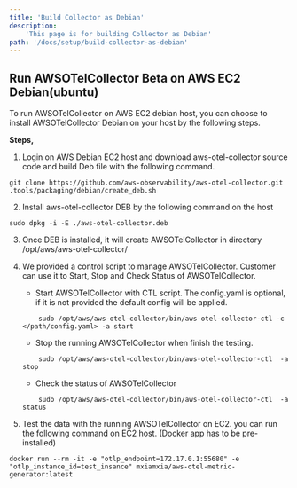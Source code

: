 ```yaml
---
title: 'Build Collector as Debian'
description:
    'This page is for building Collector as Debian'
path: '/docs/setup/build-collector-as-debian'
---
```



<SectionSeparator />

## Run AWSOTelCollector Beta on AWS EC2 Debian(ubuntu)

To run AWSOTelCollector on AWS EC2 debian host, you can choose to install AWSOTelCollector Debian on your host by the following steps.

**Steps,**

1. Login on AWS Debian EC2 host and download aws-otel-collector source code and build Deb file with the following command.
```
git clone https://github.com/aws-observability/aws-otel-collector.git
.tools/packaging/debian/create_deb.sh
```
2. Install aws-otel-collector DEB by the following command on the host
```
sudo dpkg -i -E ./aws-otel-collector.deb
```
3. Once DEB is installed, it will create AWSOTelCollector in directory /opt/aws/aws-otel-collector/

4. We provided a control script to manage AWSOTelCollector. Customer can use it to Start, Stop and Check Status of AWSOTelCollector.

    * Start AWSOTelCollector with CTL script. The config.yaml is optional, if it is not provided the default config will be applied.
    ```
        sudo /opt/aws/aws-otel-collector/bin/aws-otel-collector-ctl -c </path/config.yaml> -a start
    ```
    * Stop the running AWSOTelCollector when finish the testing.
    ```
        sudo /opt/aws/aws-otel-collector/bin/aws-otel-collector-ctl  -a stop
    ```
    * Check the status of AWSOTelCollector
    ```
        sudo /opt/aws/aws-otel-collector/bin/aws-otel-collector-ctl  -a status
    ```
5. Test the data with the running AWSOTelCollector on EC2. you can run the following command on EC2 host. (Docker app has to be pre-installed)
```
docker run --rm -it -e "otlp_endpoint=172.17.0.1:55680" -e "otlp_instance_id=test_insance" mxiamxia/aws-otel-metric-generator:latest
```


